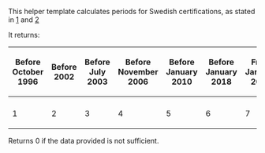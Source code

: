 {{Documentation subpage}}
This helper template calculates periods for Swedish certifications, as stated in [http://www.mediafire.com/view/yv8zdd3dtqwg67h/Sweden%27s+certification-award-levels%282%29.pdf] and [https://www.ifpi.se/musikbolag/guld-och-platina/]

It returns:

{|class=wikitable
! Before October 1996
! Before 2002
! Before July 2003
! Before November 2006
! Before January 2010
! Before January 2018
! From January 2018
|-
|- style="background-color:#F0FFF0;"
|1
|2
|3
|4
|5
|6
|7
|}

Returns 0 if the data provided is not sufficient.
<includeonly>
<!-- Categories here-->
</includeonly>